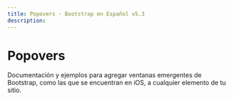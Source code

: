 ```yaml
---
title: Popovers · Bootstrap en Español v5.3
description: 
---
```


# Popovers

Documentación y ejemplos para agregar ventanas emergentes de Bootstrap, como las que se encuentran en iOS, a cualquier elemento de tu sitio.